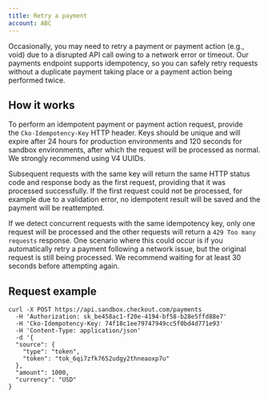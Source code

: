 ```yaml
---
title: Retry a payment
account: ABC
---
```



Occasionally, you may need to retry a payment or payment action (e.g., void) due to a disrupted API call owing to a network error or timeout. Our payments endpoint supports idempotency, so you can safely retry requests without a duplicate payment taking place or a payment action being performed twice.

How it works
------------

To perform an idempotent payment or payment action request, provide the `Cko-Idempotency-Key` HTTP header. Keys should be unique and will expire after 24 hours for production environments and 120 seconds for sandbox environments, after which the request will be processed as normal. We strongly recommend using V4 UUIDs.

Subsequent requests with the same key will return the same HTTP status code and response body as the first request, providing that it was processed successfully. If the first request could not be processed, for example due to a validation error, no idempotent result will be saved and the payment will be reattempted.

If we detect concurrent requests with the same idempotency key, only one request will be processed and the other requests will return a `429 Too many requests` response. One scenario where this could occur is if you automatically retry a payment following a network issue, but the original request is still being processed. We recommend waiting for at least 30 seconds before attempting again.

Request example
---------------

    curl -X POST https://api.sandbox.checkout.com/payments 
      -H 'Authorization: sk_be458ac1-f20e-4194-bf58-b28e5ffd88e7'
      -H 'Cko-Idempotency-Key: 74f18c1ee79747949cc5f0bd4d771e93'
      -H 'Content-Type: application/json'
      -d '{
      "source": {
        "type": "token",
        "token": "tok_6qi7zfk7652udgy2thneaoxp7u"
      },
      "amount": 1000,
      "currency": "USD"
    }




